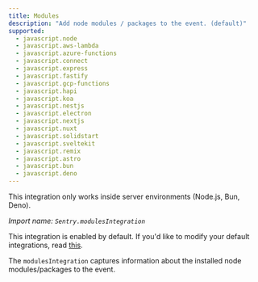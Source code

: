 ```yaml
---
title: Modules
description: "Add node modules / packages to the event. (default)"
supported:
  - javascript.node
  - javascript.aws-lambda
  - javascript.azure-functions
  - javascript.connect
  - javascript.express
  - javascript.fastify
  - javascript.gcp-functions
  - javascript.hapi
  - javascript.koa
  - javascript.nestjs
  - javascript.electron
  - javascript.nextjs
  - javascript.nuxt
  - javascript.solidstart
  - javascript.sveltekit
  - javascript.remix
  - javascript.astro
  - javascript.bun
  - javascript.deno
---
```


<Alert level="info">

This integration only works inside server environments (Node.js, Bun, Deno).

</Alert>

_Import name: `Sentry.modulesIntegration`_

This integration is enabled by default. If you'd like to modify your default integrations, read [this](./../#modifying-default-integrations).

The `modulesIntegration` captures information about the installed node modules/packages to the event.
